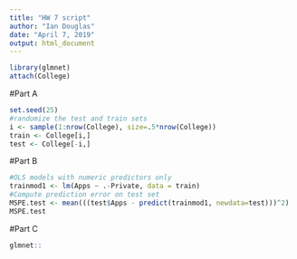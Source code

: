 ---
title: "HW 7 script"
author: "Ian Douglas"
date: "April 7, 2019"
output: html_document
---
```{r}
library(glmnet)
attach(College)
```
#Part A
```{r}
set.seed(25)
#randomize the test and train sets
i <- sample(1:nrow(College), size=.5*nrow(College))
train <- College[i,]
test <- College[-i,]
```
#Part B
```{r}
#OLS models with numeric predictors only
trainmod1 <- lm(Apps ~ .-Private, data = train)
#Compute prediction error on test set
MSPE.test <- mean(((test$Apps - predict(trainmod1, newdata=test)))^2)
MSPE.test
```
#Part C
```{r}
glmnet::
```

